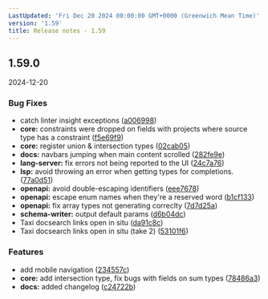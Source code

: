 ```yaml
---
LastUpdated: 'Fri Dec 20 2024 00:00:00 GMT+0000 (Greenwich Mean Time)'
version: '1.59'
title: Release notes - 1.59
---
```


## 1.59.0
2024-12-20

### Bug Fixes

* catch linter insight exceptions ([a006998](https://gitlab.com/taxi-lang/taxi-lang/commit/a006998bd7a3fbac4da63d918e63a42699f37d4d))
* **core:** constraints were dropped on fields with projects where source type has a constraint ([f5e69f9](https://gitlab.com/taxi-lang/taxi-lang/commit/f5e69f958ccaa7e1b52928c7ac6a4fbc7670711d))
* **core:** register union & intersection types ([02cab05](https://gitlab.com/taxi-lang/taxi-lang/commit/02cab05eec2274b64700b4754fe0ee09b48cae79))
* **docs:** navbars jumping when main content scrolled ([282fe9e](https://gitlab.com/taxi-lang/taxi-lang/commit/282fe9e49447a288ffef73141c0923e0ecbd6b0a))
* **lang-server:** fix errors not being reported to the UI ([24c7a76](https://gitlab.com/taxi-lang/taxi-lang/commit/24c7a76008c78245947f89f9ba6c88f65bf279db))
* **lsp:** avoid throwing an error when getting types for completions. ([77a0d51](https://gitlab.com/taxi-lang/taxi-lang/commit/77a0d5151351f4a75dcfd50f16df0caa1ad96752))
* **openapi:** avoid double-escaping identifiers ([eee7678](https://gitlab.com/taxi-lang/taxi-lang/commit/eee767809d4ea799a0f18546734ee6a8f28e99cc))
* **openapi:** escape enum names when they're a reserved word ([b1cf133](https://gitlab.com/taxi-lang/taxi-lang/commit/b1cf1334a20050426eb4a200d83dc0bab0460a88))
* **openapi:** fix array types not generating correclty ([7d7d25a](https://gitlab.com/taxi-lang/taxi-lang/commit/7d7d25a8f20528cfc2beec7b8bee695a26632d89))
* **schema-writer:** output default params ([d6b04dc](https://gitlab.com/taxi-lang/taxi-lang/commit/d6b04dc3d7ade967f4477450ecaf283dfc16a5e5))
* Taxi docsearch links open in situ ([da91c8c](https://gitlab.com/taxi-lang/taxi-lang/commit/da91c8c0ada82737b9667bfc49a7438ace9eab21))
* Taxi docsearch links open in situ (take 2) ([53101f6](https://gitlab.com/taxi-lang/taxi-lang/commit/53101f68dbe8fddc320fcaaddb25b0d7b25d34a1))


### Features

* add mobile navigation ([234557c](https://gitlab.com/taxi-lang/taxi-lang/commit/234557cc1c130b9bf33f3229696a6d09abe0518e))
* **core:** add intersection type, fix bugs with fields on sum types ([78486a3](https://gitlab.com/taxi-lang/taxi-lang/commit/78486a3f442561333e876c81320c61ab478db14c))
* **docs:** added changelog ([c24722b](https://gitlab.com/taxi-lang/taxi-lang/commit/c24722b5ff728a2d27aac76109ce91306733e201))




